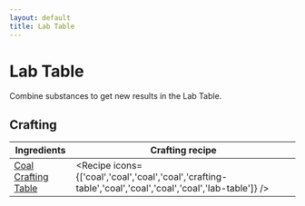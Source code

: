 ```yaml
---
layout: default
title: Lab Table
---
```



Lab Table
===================

Combine substances to get new results in the Lab Table.

## Crafting

| Ingredients | Crafting recipe |
| ----------- | --------------- |
| [Coal](https://minecraft.wiki/w/Coal)<br/>[Crafting Table](https://minecraft.wiki/w/Crafting_Table) | <Recipe icons={['coal','coal','coal','coal','crafting-table','coal','coal','coal','coal','lab-table']} /> |

